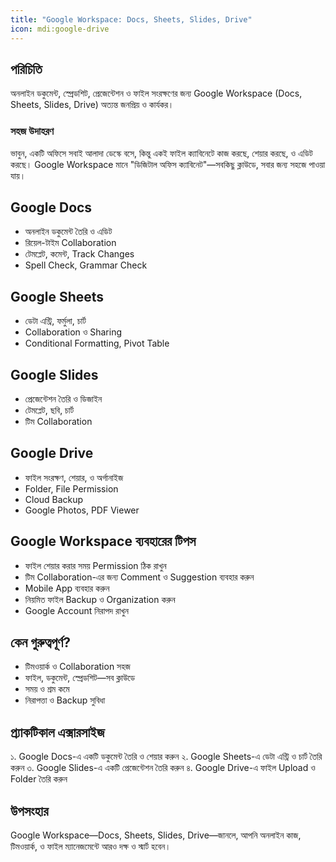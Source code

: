 ```yaml
---
title: "Google Workspace: Docs, Sheets, Slides, Drive"
icon: mdi:google-drive
---
```


## পরিচিতি

অনলাইন ডকুমেন্ট, স্প্রেডশিট, প্রেজেন্টেশন ও ফাইল সংরক্ষণের জন্য Google Workspace (Docs, Sheets, Slides, Drive) অত্যন্ত জনপ্রিয় ও কার্যকর।

### সহজ উদাহরণ
ভাবুন, একটি অফিসে সবাই আলাদা ডেস্কে বসে, কিন্তু একই ফাইল ক্যাবিনেটে কাজ করছে, শেয়ার করছে, ও এডিট করছে। Google Workspace মানে "ডিজিটাল অফিস ক্যাবিনেট"—সবকিছু ক্লাউডে, সবার জন্য সহজে পাওয়া যায়।

## Google Docs

- অনলাইন ডকুমেন্ট তৈরি ও এডিট
- রিয়েল-টাইম Collaboration
- টেমপ্লেট, কমেন্ট, Track Changes
- Spell Check, Grammar Check

## Google Sheets

- ডেটা এন্ট্রি, ফর্মুলা, চার্ট
- Collaboration ও Sharing
- Conditional Formatting, Pivot Table

## Google Slides

- প্রেজেন্টেশন তৈরি ও ডিজাইন
- টেমপ্লেট, ছবি, চার্ট
- টিম Collaboration

## Google Drive

- ফাইল সংরক্ষণ, শেয়ার, ও অর্গানাইজ
- Folder, File Permission
- Cloud Backup
- Google Photos, PDF Viewer

## Google Workspace ব্যবহারের টিপস

- ফাইল শেয়ার করার সময় Permission ঠিক রাখুন
- টিম Collaboration-এর জন্য Comment ও Suggestion ব্যবহার করুন
- Mobile App ব্যবহার করুন
- নিয়মিত ফাইল Backup ও Organization করুন
- Google Account নিরাপদ রাখুন

## কেন গুরুত্বপূর্ণ?

- টিমওয়ার্ক ও Collaboration সহজ
- ফাইল, ডকুমেন্ট, স্প্রেডশিট—সব ক্লাউডে
- সময় ও শ্রম কমে
- নিরাপত্তা ও Backup সুবিধা

## প্র্যাকটিকাল এক্সারসাইজ

১. Google Docs-এ একটি ডকুমেন্ট তৈরি ও শেয়ার করুন
২. Google Sheets-এ ডেটা এন্ট্রি ও চার্ট তৈরি করুন
৩. Google Slides-এ একটি প্রেজেন্টেশন তৈরি করুন
৪. Google Drive-এ ফাইল Upload ও Folder তৈরি করুন

## উপসংহার

Google Workspace—Docs, Sheets, Slides, Drive—জানলে, আপনি অনলাইন কাজ, টিমওয়ার্ক, ও ফাইল ম্যানেজমেন্টে আরও দক্ষ ও স্মার্ট হবেন।
